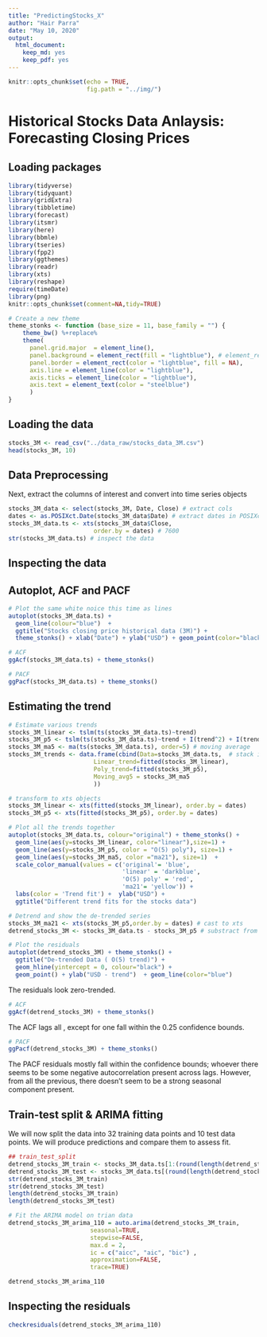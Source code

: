 ```yaml
---
title: "PredictingStocks_X"
author: "Hair Parra"
date: "May 10, 2020"
output:
  html_document:
    keep_md: yes
    keep_pdf: yes
---
```


```r
knitr::opts_chunk$set(echo = TRUE, 
                      fig.path = "../img/")
```

#  Historical Stocks Data Anlaysis: Forecasting Closing Prices

## Loading packages

```r
library(tidyverse)
library(tidyquant)
library(gridExtra)
library(tibbletime)
library(forecast)
library(itsmr)
library(here)
library(bbmle)
library(tseries)
library(fpp2)
library(ggthemes)
library(readr)
library(xts)
library(reshape)
require(timeDate)
library(png)
knitr::opts_chunk$set(comment=NA,tidy=TRUE)
```

```r
# Create a new theme
theme_stonks <- function (base_size = 11, base_family = "") {
    theme_bw() %+replace% 
    theme(
      panel.grid.major  = element_line(), 
      panel.background = element_rect(fill = "lightblue"), # element_rect(fill = "black") 
      panel.border = element_rect(color = "lightblue", fill = NA),
      axis.line = element_line(color = "lightblue"),
      axis.ticks = element_line(color = "lightblue"),
      axis.text = element_text(color = "steelblue")
      )
}
```

## Loading the data 

```r
stocks_3M <- read_csv("../data_raw/stocks_data_3M.csv")
head(stocks_3M, 10)
```

## Data Preprocessing

Next, extract the columns of interest and convert into time series objects

```r
stocks_3M_data <- select(stocks_3M, Date, Close) # extract cols 
dates <- as.POSIXct.Date(stocks_3M_data$Date) # extract dates in POSIXct format
stocks_3M_data.ts <- xts(stocks_3M_data$Close, 
                        order.by = dates) # 7600
str(stocks_3M_data.ts) # inspect the data
```

## Inspecting the data


## Autoplot, ACF and PACF

```r
# Plot the same white noice this time as lines  
autoplot(stocks_3M_data.ts) + 
  geom_line(colour="blue")  +
  ggtitle("Stocks closing price historical data (3M)") + 
  theme_stonks() + xlab("Date") + ylab("USD") + geom_point(color="black")
```


```r
# ACF
ggAcf(stocks_3M_data.ts) + theme_stonks()
```

```r
# PACF 
ggPacf(stocks_3M_data.ts) + theme_stonks()
```


## Estimating the trend 

```r
# Estimate various trends
stocks_3M_linear <- tslm(ts(stocks_3M_data.ts)~trend)  
stocks_3M_p5 <- tslm(ts(stocks_3M_data.ts)~trend + I(trend^2) + I(trend^3) + I(trend^4) + I(trend^5) ) # polynomial
stocks_3M_ma5 <- ma(ts(stocks_3M_data.ts), order=5) # moving average
stocks_3M_trends <- data.frame(cbind(Data=stocks_3M_data.ts,  # stack in a dataframe
                        Linear_trend=fitted(stocks_3M_linear),
                        Poly_trend=fitted(stocks_3M_p5),
                        Moving_avg5 = stocks_3M_ma5
                        ))

# transform to xts objects
stocks_3M_linear <- xts(fitted(stocks_3M_linear), order.by = dates)
stocks_3M_p5 <- xts(fitted(stocks_3M_p5), order.by = dates)

# Plot all the trends together 
autoplot(stocks_3M_data.ts, colour="original") + theme_stonks() + 
  geom_line(aes(y=stocks_3M_linear, color="linear"),size=1) + 
  geom_line(aes(y=stocks_3M_p5, color = "O(5) poly"), size=1) + 
  geom_line(aes(y=stocks_3M_ma5, color ="ma21"), size=1)  + 
  scale_color_manual(values = c('original'= 'blue', 
                                'linear' = 'darkblue',
                                'O(5) poly' = 'red', 
                                'ma21'= 'yellow')) + 
  labs(color = 'Trend fit') +  ylab("USD") + 
  ggtitle("Different trend fits for the stocks data") 
```

```r
# Detrend and show the de-trended series
stocks_3M_ma21 <- xts(stocks_3M_p5,order.by = dates) # cast to xts 
detrend_stocks_3M <- stocks_3M_data.ts - stocks_3M_p5 # substract from original

# Plot the residuals
autoplot(detrend_stocks_3M) + theme_stonks() + 
  ggtitle("De-trended Data ( O(5) trend)") +
  geom_hline(yintercept = 0, colour="black") + 
  geom_point() + ylab("USD - trend")  + geom_line(color="blue")
```

The residuals look zero-trended. 

```r
# ACF
ggAcf(detrend_stocks_3M) + theme_stonks() 
```

The ACF lags all , except for one fall within the 0.25 confidence bounds. 

```r
# PACF 
ggPacf(detrend_stocks_3M) + theme_stonks() 
```

The PACF residuals mostly fall within the confidence bounds; whoever there seems to be some negative autocorrelation present across lags. However, from all the previous, there doesn't seem to be a strong seasonal component present.

## Train-test split & ARIMA fitting

We will now split the data into 32 training data points and 10 test data points. We will produce predictions and compare them to assess fit.

```r
## train_test_split
detrend_stocks_3M_train <- stocks_3M_data.ts[1:(round(length(detrend_stocks_3M))-10)] # 32
detrend_stocks_3M_test <- stocks_3M_data.ts[(round(length(detrend_stocks_3M))-9):length(detrend_stocks_3M)] # 10
str(detrend_stocks_3M_train)
str(detrend_stocks_3M_test)
length(detrend_stocks_3M_train)
length(detrend_stocks_3M_test)
```

```r
# Fit the ARIMA model on trian data
detrend_stocks_3M_arima_110 = auto.arima(detrend_stocks_3M_train,
                       seasonal=TRUE,
                       stepwise=FALSE,
                       max.d = 2, 
                       ic = c("aicc", "aic", "bic") , 
                       approximation=FALSE,
                       trace=TRUE)
```

```r
detrend_stocks_3M_arima_110
```

## Inspecting the residuals

```r
checkresiduals(detrend_stocks_3M_arima_110) 
```




